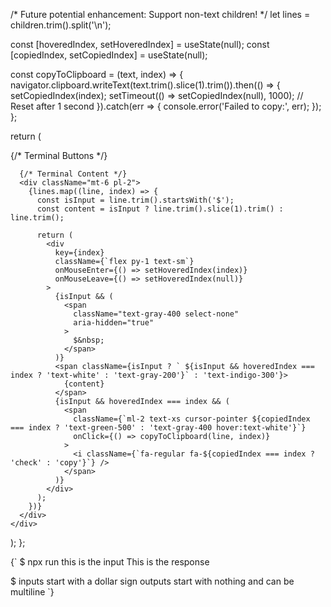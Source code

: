 
  /* Future potential enhancement: Support non-text children! */
  let lines = children.trim().split('\n');

  const [hoveredIndex, setHoveredIndex] = useState(null);
  const [copiedIndex, setCopiedIndex] = useState(null);

  const copyToClipboard = (text, index) => {
    navigator.clipboard.writeText(text.trim().slice(1).trim()).then(() => {
      setCopiedIndex(index);
      setTimeout(() => setCopiedIndex(null), 1000); // Reset after 1 second
    }).catch(err => {
      console.error('Failed to copy:', err);
    });
  };

  return (
    <div className="bg-gray-900 text-white p-4 rounded-lg shadow-lg font-mono relative my-4">
      {/* Terminal Buttons */}
      <div className="absolute top-3 left-3 flex space-x-2">
        <span className="w-3 h-3 bg-red-400 rounded-full"></span>
        <span className="w-3 h-3 bg-yellow-400 rounded-full"></span>
        <span className="w-3 h-3 bg-green-400 rounded-full"></span>
      </div>

      {/* Terminal Content */}
      <div className="mt-6 pl-2">
        {lines.map((line, index) => {
          const isInput = line.trim().startsWith('$');
          const content = isInput ? line.trim().slice(1).trim() : line.trim();

          return (
            <div
              key={index}
              className={`flex py-1 text-sm`}
              onMouseEnter={() => setHoveredIndex(index)}
              onMouseLeave={() => setHoveredIndex(null)}
            >
              {isInput && (
                <span
                  className="text-gray-400 select-none"
                  aria-hidden="true"
                >
                  $&nbsp;
                </span>
              )}
              <span className={isInput ? ` ${isInput && hoveredIndex === index ? 'text-white' : 'text-gray-200'}` : 'text-indigo-300'}>
                {content}
              </span>
              {isInput && hoveredIndex === index && (
                <span
                  className={`ml-2 text-xs cursor-pointer ${copiedIndex === index ? 'text-green-500' : 'text-gray-400 hover:text-white'}`}
                  onClick={() => copyToClipboard(line, index)}
                >
                  <i className={`fa-regular fa-${copiedIndex === index ? 'check' : 'copy'}`} />
                </span>
              )}
            </div>
          );
        })}
      </div>
    </div>
  );
};

<Terminal>{`
  $ npx run this is the input
  This is the response

  $ inputs start with a dollar sign
  outputs start with nothing
  and can be multiline
`}</Terminal>
